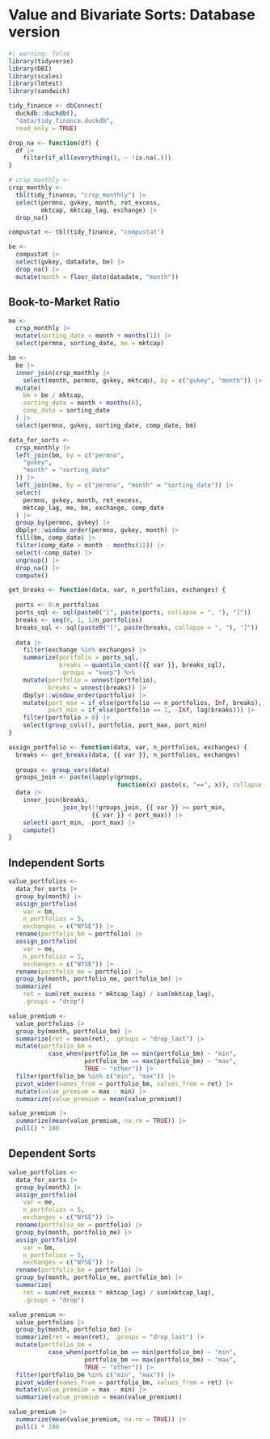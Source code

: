 # Value and Bivariate Sorts: Database version

```r
#| warning: false
library(tidyverse)
library(DBI)
library(scales)
library(lmtest)
library(sandwich)
```

```r
tidy_finance <- dbConnect(
  duckdb::duckdb(),
  "data/tidy_finance.duckdb",
  read_only = TRUE)

drop_na <- function(df) {
  df |>
    filter(if_all(everything(), ~ !is.na(.)))
}

# crsp_monthly <- 
crsp_monthly <- 
  tbl(tidy_finance, "crsp_monthly") |>
  select(permno, gvkey, month, ret_excess,
         mktcap, mktcap_lag, exchange) |>
  drop_na()
```

```r
compustat <- tbl(tidy_finance, "compustat") 

be <- 
  compustat |>
  select(gvkey, datadate, be) |>
  drop_na() |>
  mutate(month = floor_date(datadate, "month"))
```

## Book-to-Market Ratio


```r
me <- 
  crsp_monthly |>
  mutate(sorting_date = month + months(1)) |>
  select(permno, sorting_date, me = mktcap)

bm <- 
  be |>
  inner_join(crsp_monthly |>
    select(month, permno, gvkey, mktcap), by = c("gvkey", "month")) |>
  mutate(
    bm = be / mktcap,
    sorting_date = month + months(6),
    comp_date = sorting_date
  ) |>
  select(permno, gvkey, sorting_date, comp_date, bm)

data_for_sorts <- 
  crsp_monthly |>
  left_join(bm, by = c("permno",
    "gvkey",
    "month" = "sorting_date"
  )) |>
  left_join(me, by = c("permno", "month" = "sorting_date")) |>
  select(
    permno, gvkey, month, ret_excess,
    mktcap_lag, me, bm, exchange, comp_date
  ) |>
  group_by(permno, gvkey) |>
  dbplyr::window_order(permno, gvkey, month) |>
  fill(bm, comp_date) |>
  filter(comp_date > month - months(12)) |>
  select(-comp_date) |>
  ungroup() |> 
  drop_na() |>
  compute()
```

```r
get_breaks <- function(data, var, n_portfolios, exchanges) {
  
  ports <- 0:n_portfolios
  ports_sql <- sql(paste0("[", paste(ports, collapse = ", "), "]"))
  breaks <- seq(0, 1, 1/n_portfolios)
  breaks_sql <- sql(paste0("[", paste(breaks, collapse = ", "), "]"))
  
  data |>
    filter(exchange %in% exchanges) |>
    summarize(portfolio = ports_sql,
              breaks = quantile_cont({{ var }}, breaks_sql),
              .groups = "keep") %>%
    mutate(portfolio = unnest(portfolio),
           breaks = unnest(breaks)) |>
    dbplyr::window_order(portfolio) |>
    mutate(port_max = if_else(portfolio == n_portfolios, Inf, breaks),
           port_min = if_else(portfolio == 1, -Inf, lag(breaks))) |>
    filter(portfolio > 0) |>
    select(group_cols(), portfolio, port_max, port_min)
}

assign_portfolio <- function(data, var, n_portfolios, exchanges) {
  breaks <- get_breaks(data, {{ var }}, n_portfolios, exchanges)
  
  groups <- group_vars(data)
  groups_join <- paste(lapply(groups, 
                              function(x) paste(x, "==", x)), collapse = ", ")
  data |>
    inner_join(breaks, 
               join_by(!!groups_join, {{ var }} >= port_min,
                       {{ var }} < port_max)) |>
    select(-port_min, -port_max) |>
    compute()
}
```

## Independent Sorts

```r
value_portfolios <-
  data_for_sorts |>
  group_by(month) |>
  assign_portfolio(
    var = bm,
    n_portfolios = 5,
    exchanges = c("NYSE")) |>
  rename(portfolio_bm = portfolio) |>
  assign_portfolio(
    var = me,
    n_portfolios = 5,
    exchanges = c("NYSE")) |>
  rename(portfolio_me = portfolio) |>
  group_by(month, portfolio_me, portfolio_bm) |>
  summarize(
    ret = sum(ret_excess * mktcap_lag) / sum(mktcap_lag),
    .groups = "drop")
```

```r
value_premium <- 
  value_portfolios |>
  group_by(month, portfolio_bm) |>
  summarize(ret = mean(ret), .groups = "drop_last") |>
  mutate(portfolio_bm =
           case_when(portfolio_bm == min(portfolio_bm) ~ "min",
                     portfolio_bm == max(portfolio_bm) ~ "max",
                     TRUE ~ "other")) |>
  filter(portfolio_bm %in% c("min", "max")) |>
  pivot_wider(names_from = portfolio_bm, values_from = ret) |>
  mutate(value_premium = max - min) |>
  summarize(value_premium = mean(value_premium))
```

```r
value_premium |>
  summarize(mean(value_premium, na.rm = TRUE)) |>
  pull() * 100
```

## Dependent Sorts

```r
value_portfolios <-
  data_for_sorts |>
  group_by(month) |>
  assign_portfolio(
    var = me,
    n_portfolios = 5,
    exchanges = c("NYSE")) |>
  rename(portfolio_me = portfolio) |>
  group_by(month, portfolio_me) |>
  assign_portfolio(
    var = bm,
    n_portfolios = 5,
    exchanges = c("NYSE")) |>
  rename(portfolio_bm = portfolio) |>
  group_by(month, portfolio_me, portfolio_bm) |>
  summarize(
    ret = sum(ret_excess * mktcap_lag) / sum(mktcap_lag),
    .groups = "drop")
```

```r
value_premium <- 
  value_portfolios |>
  group_by(month, portfolio_bm) |>
  summarize(ret = mean(ret), .groups = "drop_last") |>
  mutate(portfolio_bm =
           case_when(portfolio_bm == min(portfolio_bm) ~ "min",
                     portfolio_bm == max(portfolio_bm) ~ "max",
                     TRUE ~ "other")) |>
  filter(portfolio_bm %in% c("min", "max")) |>
  pivot_wider(names_from = portfolio_bm, values_from = ret) |>
  mutate(value_premium = max - min) |>
  summarize(value_premium = mean(value_premium))
```

```r
value_premium |>
  summarize(mean(value_premium, na.rm = TRUE)) |>
  pull() * 100
```
